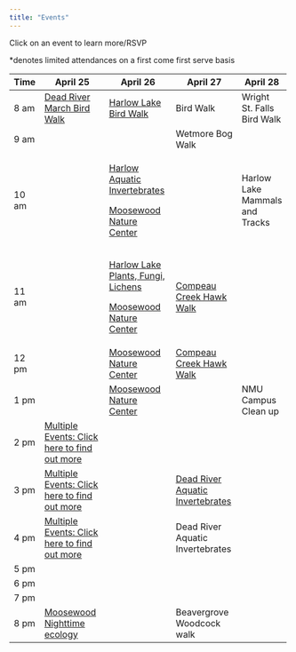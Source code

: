 ```yaml
---
title: "Events"
---
```


Click on an event to learn more/RSVP

\*denotes limited attendances on a first come first serve basis

+---------+-----------------------------------------------------------------------------------------------------------------------------------+-------------------------------------------------------------------------------------------------------------------------+--------------------------------------------------------------------------------------------------------------+--------------------------------+
| Time    | April 25                                                                                                                          | April 26                                                                                                                | April 27                                                                                                     | April 28                       |
+=========+===================================================================================================================================+=========================================================================================================================+==============================================================================================================+================================+
| 8 am    | [Dead River March Bird Walk](https://maps.app.goo.gl/yq2DzznVVNeUYSuS8)                                                           | [Harlow Lake Bird Walk](https://docs.google.com/forms/d/1btoqABcI3UWkH9Uik6yDnR4ycvx8tkL9SOTrFdNBGwo/edit)              | Bird Walk                                                                                                    | Wright St. Falls Bird Walk     |
+---------+-----------------------------------------------------------------------------------------------------------------------------------+-------------------------------------------------------------------------------------------------------------------------+--------------------------------------------------------------------------------------------------------------+--------------------------------+
| 9 am    |                                                                                                                                   |                                                                                                                         | Wetmore Bog Walk                                                                                             |                                |
+---------+-----------------------------------------------------------------------------------------------------------------------------------+-------------------------------------------------------------------------------------------------------------------------+--------------------------------------------------------------------------------------------------------------+--------------------------------+
| 10 am   |                                                                                                                                   | [Harlow Aquatic Invertebrates](https://docs.google.com/forms/d/1X1wirTngXfwcKPtso14FqbWyAIX1NyOBlZYED_EfTwU/edit)       |                                                                                                              | Harlow Lake Mammals and Tracks |
|         |                                                                                                                                   |                                                                                                                         |                                                                                                              |                                |
|         |                                                                                                                                   | [Moosewood Nature Center](https://docs.google.com/forms/d/1oSqQFwsVKF_o3r9wirs8FSDnbAWCsS4DV64SQupe6To/edit)            |                                                                                                              |                                |
+---------+-----------------------------------------------------------------------------------------------------------------------------------+-------------------------------------------------------------------------------------------------------------------------+--------------------------------------------------------------------------------------------------------------+--------------------------------+
| 11 am   |                                                                                                                                   | [Harlow Lake Plants, Fungi, Lichens](https://docs.google.com/forms/d/1gWEb7z3D7Arhgn5Z7-kWevSeWIamsn_yBW7RCx53DJU/edit) | [Compeau Creek Hawk Walk](https://docs.google.com/forms/d/1dAtrM89hO13Ii-xvDZ7LQNn9_2FVDateHqTv8ZlaLhw/edit) |                                |
|         |                                                                                                                                   |                                                                                                                         |                                                                                                              |                                |
|         |                                                                                                                                   | [Moosewood Nature Center](https://docs.google.com/forms/d/1oSqQFwsVKF_o3r9wirs8FSDnbAWCsS4DV64SQupe6To/edit)            |                                                                                                              |                                |
+---------+-----------------------------------------------------------------------------------------------------------------------------------+-------------------------------------------------------------------------------------------------------------------------+--------------------------------------------------------------------------------------------------------------+--------------------------------+
| 12 pm   |                                                                                                                                   | [Moosewood Nature Center](https://docs.google.com/forms/d/1oSqQFwsVKF_o3r9wirs8FSDnbAWCsS4DV64SQupe6To/edit)            | [Compeau Creek Hawk Walk](https://docs.google.com/forms/d/1dAtrM89hO13Ii-xvDZ7LQNn9_2FVDateHqTv8ZlaLhw/edit) |                                |
+---------+-----------------------------------------------------------------------------------------------------------------------------------+-------------------------------------------------------------------------------------------------------------------------+--------------------------------------------------------------------------------------------------------------+--------------------------------+
| 1 pm    |                                                                                                                                   | [Moosewood Nature Center](https://docs.google.com/forms/d/1oSqQFwsVKF_o3r9wirs8FSDnbAWCsS4DV64SQupe6To/edit)            |                                                                                                              | NMU Campus Clean up            |
+---------+-----------------------------------------------------------------------------------------------------------------------------------+-------------------------------------------------------------------------------------------------------------------------+--------------------------------------------------------------------------------------------------------------+--------------------------------+
| 2 pm    | [Multiple Events: Click here to find out more](https://docs.google.com/forms/d/172UOaekcNfUY4Mj_42pLiy9rHGzHBWCNuO6j4GnQ0zo/edit) |                                                                                                                         |                                                                                                              |                                |
+---------+-----------------------------------------------------------------------------------------------------------------------------------+-------------------------------------------------------------------------------------------------------------------------+--------------------------------------------------------------------------------------------------------------+--------------------------------+
| 3 pm    | [Multiple Events: Click here to find out more](https://docs.google.com/forms/d/172UOaekcNfUY4Mj_42pLiy9rHGzHBWCNuO6j4GnQ0zo/edit) |                                                                                                                         | [Dead River Aquatic Invertebrates](https://maps.app.goo.gl/3rnaLB1oUWEGPKqn9)                                |                                |
+---------+-----------------------------------------------------------------------------------------------------------------------------------+-------------------------------------------------------------------------------------------------------------------------+--------------------------------------------------------------------------------------------------------------+--------------------------------+
| 4 pm    | [Multiple Events: Click here to find out more](https://docs.google.com/forms/d/172UOaekcNfUY4Mj_42pLiy9rHGzHBWCNuO6j4GnQ0zo/edit) |                                                                                                                         | Dead River Aquatic Invertebrates                                                                             |                                |
+---------+-----------------------------------------------------------------------------------------------------------------------------------+-------------------------------------------------------------------------------------------------------------------------+--------------------------------------------------------------------------------------------------------------+--------------------------------+
| 5 pm    |                                                                                                                                   |                                                                                                                         |                                                                                                              |                                |
+---------+-----------------------------------------------------------------------------------------------------------------------------------+-------------------------------------------------------------------------------------------------------------------------+--------------------------------------------------------------------------------------------------------------+--------------------------------+
| 6 pm    |                                                                                                                                   |                                                                                                                         |                                                                                                              |                                |
+---------+-----------------------------------------------------------------------------------------------------------------------------------+-------------------------------------------------------------------------------------------------------------------------+--------------------------------------------------------------------------------------------------------------+--------------------------------+
| 7 pm    |                                                                                                                                   |                                                                                                                         |                                                                                                              |                                |
+---------+-----------------------------------------------------------------------------------------------------------------------------------+-------------------------------------------------------------------------------------------------------------------------+--------------------------------------------------------------------------------------------------------------+--------------------------------+
| 8 pm    | [Moosewood Nighttime ecology](https://docs.google.com/forms/d/1-sdPIkZcoI2bFehFNnfNPGrWTPhhZQt3v4YFZDNqhQI/edit)                  |                                                                                                                         | Beavergrove Woodcock walk                                                                                    |                                |
+---------+-----------------------------------------------------------------------------------------------------------------------------------+-------------------------------------------------------------------------------------------------------------------------+--------------------------------------------------------------------------------------------------------------+--------------------------------+
